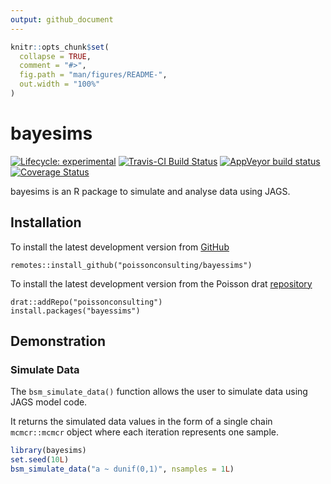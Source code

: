 ```yaml
---
output: github_document
---
```


<!-- README.md is generated from README.Rmd. Please edit that file -->

```r
knitr::opts_chunk$set(
  collapse = TRUE,
  comment = "#>",
  fig.path = "man/figures/README-",
  out.width = "100%"
)
```
# bayesims

<!-- badges: start -->
[![Lifecycle: experimental](https://img.shields.io/badge/lifecycle-experimental-orange.svg)](https://www.tidyverse.com/lifecycle/#experimental)
[![Travis-CI Build Status](https://travis-ci.com/poissonconsulting/bayesims.svg?branch=master)](https://travis-ci.com/poissonconsulting/bayesims)
[![AppVeyor build status](https://ci.appveyor.com/api/projects/status/github/poissonconsulting/bayesims?branch=master&svg=true)](https://ci.appveyor.com/project/poissonconsulting/bayesims)
[![Coverage Status](https://img.shields.io/codecov/c/github/poissonconsulting/bayesims/master.svg)](https://codecov.io/github/poissonconsulting/bayesims?branch=master)
<!-- badges: end -->

bayesims is an R package to simulate and analyse data using JAGS.

## Installation

To install the latest development version from [GitHub](https://github.com/poissonconsulting/bayessims)
```
remotes::install_github("poissonconsulting/bayessims")
```

To install the latest development version from the Poisson drat [repository](https://github.com/poissonconsulting/drat)
```
drat::addRepo("poissonconsulting")
install.packages("bayessims")
```


## Demonstration

### Simulate Data

The `bsm_simulate_data()` function allows the user to simulate data 
using JAGS model code.

It returns the simulated data values in the form of a single chain `mcmcr::mcmcr` 
object where each iteration represents one sample.

```r
library(bayesims)
set.seed(10L)
bsm_simulate_data("a ~ dunif(0,1)", nsamples = 1L)
```
